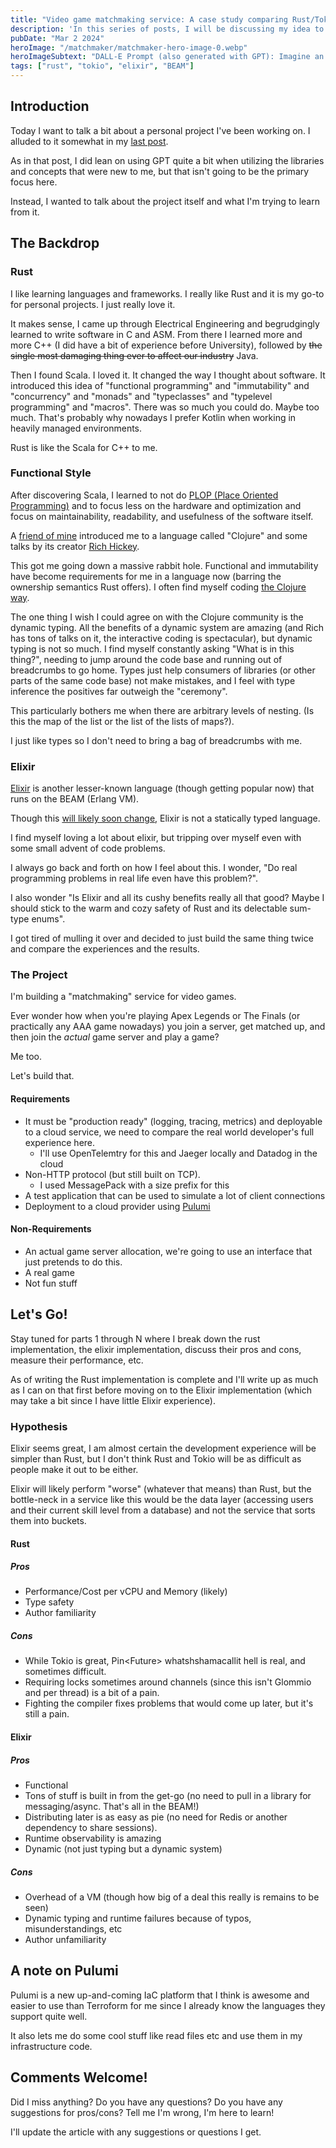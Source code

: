 ```yaml
---
title: "Video game matchmaking service: A case study comparing Rust/Tokio and Elixir/BEAM 0 of N"
description: 'In this series of posts, I will be discussing my idea to build a "matchmaking" service for video games.  I will be comparing the performance of Rust/Tokio and Elixir/BEAM.  My main intent is to compare and contrast the development experiences of building a deployable, monitored, and measured application to a cloud service and comparing the experience between them.'
pubDate: "Mar 2 2024"
heroImage: "/matchmaker/matchmaker-hero-image-0.webp"
heroImageSubtext: "DALL-E Prompt (also generated with GPT): Imagine an intense scene blending the dynamic, action-packed worlds of multiplayer shooter games such as 'Apex Legends' and 'Call of Duty,' with the intricate, behind-the-scenes world of game server technology. The left half of the image is alive with characters in mid-combat, wielding futuristic weapons, and leaping through an explosive battlefield that screams adrenaline and strategy. This vivid gaming scene transitions seamlessly to the right half, which reveals a sophisticated, high-tech server room bathed in cool blue light. Here, racks of servers hum with activity, their surfaces etched with glowing lines of code flowing like a digital river. Above this technological marvel, the air shimmers with a subtle 'Matrix'-style effect, where streams of code gently cascade down, symbolizing the invisible yet crucial code that powers the multiplayer experience. The overall image captures the essence of gaming excitement and the complex technology that enables it, all in a single, harmonious composition."
tags: ["rust", "tokio", "elixir", "BEAM"]
---
```


## Introduction

Today I want to talk a bit about a personal project I've been working on. I
alluded to it somewhat in my [last post](/blog/dont-ignore-ai-building-blind.html).

As in that post, I did lean on using GPT quite a bit when utilizing the
libraries and concepts that were new to me, but that isn't going to be the primary focus here.

Instead, I wanted to talk about the project itself and what I'm trying to learn
from it.

## The Backdrop

### Rust

I like learning languages and frameworks. I really like Rust and it is my go-to
for personal projects. I just really love it.

It makes sense, I came up through Electrical Engineering and begrudgingly learned
to write software in C and ASM. From there I learned more and more C++ (I did
have a bit of experience before University), followed by ~~the single most damaging thing ever to affect our industry~~ Java.

Then I found Scala. I loved it. It changed the way I thought about software. It
introduced this idea of "functional programming" and "immutability" and
"concurrency" and "monads" and "typeclasses" and "typelevel programming" and
"macros". There was so much you could do. Maybe too much. That's probably why
nowadays I prefer Kotlin when working in heavily managed environments.

Rust is like the Scala for C++ to me.

### Functional Style

After discovering Scala, I learned to not do [PLOP (Place Oriented
Programming)](https://www.youtube.com/watch?v=-I-VpPMzG7c&pp=ygUTdGhlIHZhbHVlIG9mIHZhbHVlcw%3D%3D)
and to focus less on the hardware and optimization and focus on
maintainability, readability, and usefulness of the software itself.

A [friend of mine](https://mediocregopher.com) introduced me to a language
called "Clojure" and some talks by its creator [Rich Hickey](https://en.wikipedia.org/wiki/Rich_Hickey).

This got me going down a massive rabbit hole. Functional and immutability have
become requirements for me in a language now (barring the ownership semantics
Rust offers). I often find myself coding [the Clojure
way](https://www.youtube.com/watch?v=vK1DazRK_a0&t=1605s&pp=ygUPdGhlIGNsb2p1cmUgd2F5).

The one thing I wish I could agree on with the Clojure community is the dynamic
typing. All the benefits of a dynamic system are amazing (and Rich has tons of
talks on it, the interactive coding is spectacular), but dynamic typing is not
so much. I find myself constantly asking "What is in this thing?", needing to
jump around the code base and running out of breadcrumbs to go home. Types just
help consumers of libraries (or other parts of the same code base) not make
mistakes, and I feel with type inference the positives far outweigh the
"ceremony".

This particularly bothers me when there are arbitrary levels of nesting. (Is
this the map of the list or the list of the lists of maps?).

I just like types so I don't need to bring a bag of breadcrumbs with me.

### Elixir

[Elixir](https://elixir-lang.org/) is another lesser-known language (though
getting popular now) that runs on the BEAM (Erlang VM).

Though this [will likely soon
change](https://elixir-lang.org/blog/2023/09/20/strong-arrows-gradual-typing/),
Elixir is not a statically typed language.

I find myself loving a lot about elixir, but tripping over myself even with
some small advent of code problems.

I always go back and forth on how I feel about this. I wonder, "Do real
programming problems in real life even have this problem?".

I also wonder "Is Elixir and all its cushy benefits really all that good? Maybe I
should stick to the warm and cozy safety of Rust and its delectable sum-type
enums".

I got tired of mulling it over and decided to just build the same thing twice
and compare the experiences and the results.

### The Project

I'm building a "matchmaking" service for video games.

Ever wonder how when you're playing Apex Legends or The Finals (or practically any
AAA game nowadays) you join a server, get matched up, and then join the _actual_
game server and play a game?

Me too.

Let's build that.

#### Requirements

- It must be "production ready" (logging, tracing, metrics) and deployable to a cloud service, we need to compare the real world developer's full experience here.
  - I'll use OpenTelemtry for this and Jaeger locally and Datadog in the cloud
- Non-HTTP protocol (but still built on TCP).
  - I used MessagePack with a size prefix for this
- A test application that can be used to simulate a lot of client connections
- Deployment to a cloud provider using [Pulumi](https://www.pulumi.com/)

#### Non-Requirements

- An actual game server allocation, we're going to use an interface that just pretends to do this.
- A real game
- Not fun stuff

## Let's Go!

Stay tuned for parts 1 through N where I break down the rust implementation, the
elixir implementation, discuss their pros and cons, measure their performance,
etc.

As of writing the Rust implementation is complete and I'll write up as much as I
can on that first before moving on to the Elixir implementation (which may take
a bit since I have little Elixir experience).

### Hypothesis

Elixir seems great, I am almost certain the development experience will be
simpler than Rust, but I don't think Rust and Tokio will be as difficult as
people make it out to be either.

Elixir will likely perform "worse" (whatever that means) than Rust, but the
bottle-neck in a service like this would be the data layer (accessing users and
their current skill level from a database) and not the service that sorts them
into buckets.

#### Rust

##### Pros

- Performance/Cost per vCPU and Memory (likely)
- Type safety
- Author familiarity

##### Cons

- While Tokio is great, Pin\<Future> whatshshamacallit hell is real, and sometimes difficult.
- Requiring locks sometimes around channels (since this isn't Glommio and per thread) is a bit of a pain.
- Fighting the compiler fixes problems that would come up later, but it's still a pain.

#### Elixir

##### Pros

- Functional
- Tons of stuff is built in from the get-go (no need to pull in a library for messaging/async. That's all in the BEAM!)
- Distributing later is as easy as pie (no need for Redis or another dependency to share sessions).
- Runtime observability is amazing
- Dynamic (not just typing but a dynamic system)

##### Cons

- Overhead of a VM (though how big of a deal this really is remains to be seen)
- Dynamic typing and runtime failures because of typos, misunderstandings, etc
- Author unfamiliarity

## A note on Pulumi

Pulumi is a new up-and-coming IaC platform that I think is awesome and easier to
use than Terroform for me since I already know the languages they support quite
well.

It also lets me do some cool stuff like read files etc and use them in my
infrastructure code.

## Comments Welcome!

Did I miss anything? Do you have any questions? Do you have any suggestions for
pros/cons? Tell me I'm wrong, I'm here to learn!

I'll update the article with any suggestions or questions I get.
